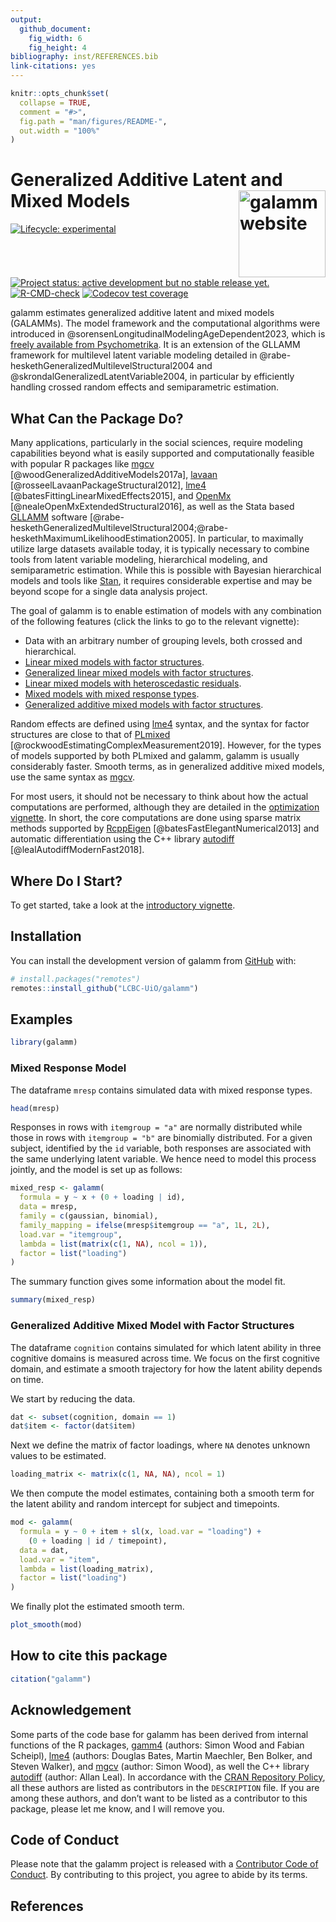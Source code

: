 ```yaml
---
output: 
  github_document:
    fig_width: 6
    fig_height: 4
bibliography: inst/REFERENCES.bib
link-citations: yes
---
```


<!-- README.md is generated from README.Rmd. Please edit that file -->

```r
knitr::opts_chunk$set(
  collapse = TRUE,
  comment = "#>",
  fig.path = "man/figures/README-",
  out.width = "100%"
)
```

# Generalized Additive Latent and Mixed Models <a href="https://lcbc-uio.github.io/galamm/"><img src="man/figures/logo.png" align="right" height="139" alt="galamm website" /></a>

<!-- badges: start -->
[![Lifecycle: experimental](https://img.shields.io/badge/lifecycle-experimental-orange.svg)](https://lifecycle.r-lib.org/articles/stages.html#experimental)
[![Project status: active development but no stable release yet.](https://www.repostatus.org/badges/latest/wip.svg)](https://www.repostatus.org/#wip)
[![R-CMD-check](https://github.com/LCBC-UiO/galamm/actions/workflows/R-CMD-check.yaml/badge.svg)](https://github.com/LCBC-UiO/galamm/actions/workflows/R-CMD-check.yaml)
[![Codecov test coverage](https://codecov.io/gh/LCBC-UiO/galamm/branch/main/graph/badge.svg)](https://app.codecov.io/gh/LCBC-UiO/galamm?branch=main)
<!-- badges: end -->

galamm estimates generalized additive latent and mixed models (GALAMMs). The model framework and the computational algorithms were introduced in @sorensenLongitudinalModelingAgeDependent2023, which is  [freely available from Psychometrika](https://doi.org/10.1007/s11336-023-09910-z). It is an extension of the GLLAMM framework for multilevel latent variable modeling detailed in @rabe-heskethGeneralizedMultilevelStructural2004 and @skrondalGeneralizedLatentVariable2004, in particular by efficiently handling crossed random effects and semiparametric estimation.

## What Can the Package Do?

Many applications, particularly in the social sciences, require modeling capabilities beyond what is easily supported and computationally feasible with popular R packages like [mgcv](https://cran.r-project.org/package=mgcv) [@woodGeneralizedAdditiveModels2017a], [lavaan](https://lavaan.ugent.be/) [@rosseelLavaanPackageStructural2012], [lme4](https://cran.r-project.org/package=lme4) [@batesFittingLinearMixedEffects2015], and [OpenMx](https://openmx.ssri.psu.edu/) [@nealeOpenMxExtendedStructural2016], as well as the Stata based [GLLAMM](http://www.gllamm.org/) software [@rabe-heskethGeneralizedMultilevelStructural2004;@rabe-heskethMaximumLikelihoodEstimation2005]. In particular, to maximally utilize large datasets available today, it is typically necessary to combine tools from latent variable modeling, hierarchical modeling, and semiparametric estimation. While this is possible with Bayesian hierarchical models and tools like [Stan](https://mc-stan.org/), it requires considerable expertise and may be beyond scope for a single data analysis project. 

The goal of galamm is to enable estimation of models with any combination of the following features (click the links to go to the relevant vignette):

- Data with an arbitrary number of grouping levels, both crossed and hierarchical.
- [Linear mixed models with factor structures](https://lcbc-uio.github.io/galamm/articles/lmm_factor.html).
- [Generalized linear mixed models with factor structures](https://lcbc-uio.github.io/galamm/articles/glmm_factor.html).
- [Linear mixed models with heteroscedastic residuals](https://lcbc-uio.github.io/galamm/articles/lmm_heteroscedastic.html).
- [Mixed models with mixed response types](https://lcbc-uio.github.io/galamm/articles/mixed_response.html).
- [Generalized additive mixed models with factor structures](https://lcbc-uio.github.io/galamm/articles/semiparametric.html).

Random effects are defined using [lme4](https://cran.r-project.org/package=lme4) syntax, and the syntax for factor structures are close to that of [PLmixed](https://cran.r-project.org/package=PLmixed) [@rockwoodEstimatingComplexMeasurement2019]. However, for the types of models supported by both PLmixed and galamm, galamm is usually considerably faster. Smooth terms, as in generalized additive mixed models, use the same syntax as [mgcv](https://cran.r-project.org/package=mgcv).

For most users, it should not be necessary to think about how the actual computations are performed, although they are detailed in the [optimization vignette](https://lcbc-uio.github.io/galamm/articles/optimization.html). In short, the core computations are done using sparse matrix methods supported by [RcppEigen](https://cran.r-project.org/package=RcppEigen) [@batesFastElegantNumerical2013] and automatic differentiation using the C++ library [autodiff](https://autodiff.github.io/) [@lealAutodiffModernFast2018]. 

## Where Do I Start?

To get started, take a look at the [introductory vignette](https://lcbc-uio.github.io/galamm/articles/galamm.html).

## Installation

You can install the development version of galamm from [GitHub](https://github.com/) with:

``` r
# install.packages("remotes")
remotes::install_github("LCBC-UiO/galamm")
```
## Examples

```r
library(galamm)
```


### Mixed Response Model

The dataframe `mresp` contains simulated data with mixed response types.

```r
head(mresp)
```

Responses in rows with `itemgroup = "a"` are normally distributed while those in rows with `itemgroup = "b"` are binomially distributed. For a given subject, identified by the `id` variable, both responses are associated with the same underlying latent variable. We hence need to model this process jointly, and the model is set up as follows:


```r
mixed_resp <- galamm(
  formula = y ~ x + (0 + loading | id),
  data = mresp,
  family = c(gaussian, binomial),
  family_mapping = ifelse(mresp$itemgroup == "a", 1L, 2L),
  load.var = "itemgroup",
  lambda = list(matrix(c(1, NA), ncol = 1)),
  factor = list("loading")
)
```

The summary function gives some information about the model fit.

```r
summary(mixed_resp)
```


### Generalized Additive Mixed Model with Factor Structures

The dataframe `cognition` contains simulated for which latent ability in three cognitive domains is measured across time. We focus on the first cognitive domain, and estimate a smooth trajectory for how the latent ability depends on time.

We start by reducing the data.

```r
dat <- subset(cognition, domain == 1)
dat$item <- factor(dat$item)
```

Next we define the matrix of factor loadings, where `NA` denotes unknown values to be estimated.

```r
loading_matrix <- matrix(c(1, NA, NA), ncol = 1)
```

We then compute the model estimates, containing both a smooth term for the latent ability and random intercept for subject and timepoints.

```r
mod <- galamm(
  formula = y ~ 0 + item + sl(x, load.var = "loading") +
    (0 + loading | id / timepoint),
  data = dat,
  load.var = "item",
  lambda = list(loading_matrix),
  factor = list("loading")
)
```

We finally plot the estimated smooth term.

```r
plot_smooth(mod)
```


## How to cite this package

```r
citation("galamm")
```

## Acknowledgement

Some parts of the code base for galamm has been derived from internal functions of the R packages, [gamm4](https://cran.r-project.org/package=gamm4) (authors: Simon Wood and Fabian Scheipl), [lme4](https://cran.r-project.org/package=lme4) (authors: Douglas Bates, Martin Maechler, Ben Bolker, and Steven Walker), and [mgcv](https://cran.r-project.org/package=mgcv) (author: Simon Wood), as well the C++ library [autodiff](https://autodiff.github.io/) (author: Allan Leal). In accordance with the [CRAN Repository Policy](https://cran.r-project.org/web/packages/policies.html), all these authors are listed as contributors in the `DESCRIPTION` file. If you are among these authors, and don't want to be listed as a contributor to this package, please let me know, and I will remove you.

## Code of Conduct

Please note that the galamm project is released with a [Contributor Code of Conduct](https://lcbc-uio.github.io/galamm/CODE_OF_CONDUCT.html). By contributing to this project, you agree to abide by its terms.

## References
